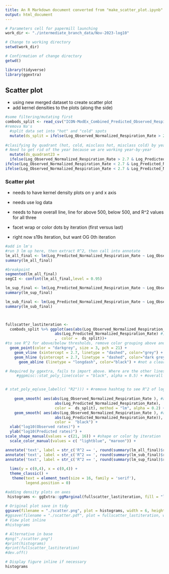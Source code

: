 ```yaml
---
title: An R Markdown document converted from "make_scatter_plot.ipynb"
output: html_document
---
```



```r
# Parameters cell for papermill launching
work_dir <- "./intermediate_branch_data/Nov-2023-log10"
```

```r
# Change to working directory
setwd(work_dir)

# Confirmation of change directory
getwd()
```

```r
library(tidyverse)
library(ggextra)
```

## Scatter plot  
- using new merged dataset to create scatter plot
- add kernel densities to the plots (along the side)

```r
#some filtering/mutating first 
combods_split <- read_csv("ICON-ModEx_Combined_Predicted_Observed_Respiration_Rates.csv", na = c(-9999, "N/A", "NA", NA)) %>%
#remova Na's
  #split data set into "hot" and "cold" spots
  mutate(ds_split = ifelse(Log_Observed_Normalized_Respiration_Rate > 2.7, "500+",                         ifelse(Log_Observed_Normalized_Respiration_Rate < 2.7, "500-", "500-") )) %>% 
  
#clasifying by quadrant (hot, cold, misclass hot, misclass cold) by year
# Need to get rid of the year because we are working year-by-year
  mutate(ds_quadrant23 =                                                    ifelse(Log_Observed_Normalized_Respiration_Rate > 2.7 & Log_Predicted_Normalized_Respiration_Rate > 2.7 , "hs23",
  ifelse(Log_Observed_Normalized_Respiration_Rate > 2.7 & Log_Predicted_Normalized_Respiration_Rate < 2.7 , "misclass_hs23",                                                                                              
ifelse(Log_Observed_Normalized_Respiration_Rate < 2.7 & Log_Predicted_Normalized_Respiration_Rate < 2.7 , "cs23",    
ifelse(Log_Observed_Normalized_Respiration_Rate < 2.7 & Log_Predicted_Normalized_Respiration_Rate > 2.7 , "misclass_cs23", NA)))) )
```

### Scatter plot
 - needs to have kernel density plots on y and x axis
 - needs use log data
 - needs to have overall line, line for above 500, below 500, and R^2 values for all three
 - facet wrap or color dots by iteration (first versus last)
 
 - right now s19s iteration, but want OG 0th iteration

```r
#add in lm's
#run 3 lm up here, then extract R^2, then call into annotate 
lm_all_final <- lm(Log_Predicted_Normalized_Respiration_Rate ~ Log_Observed_Normalized_Respiration_Rate, combods_split)
summary(lm_all_final)

#breakpoint
segmented(lm_all_final)
segCI <- confint(lm_all_final,level = 0.95)

lm_sup_final <- lm(Log_Predicted_Normalized_Respiration_Rate ~ Log_Observed_Normalized_Respiration_Rate, combods_split %>% filter(ds_split == "500+"))
summary(lm_sup_final)

lm_sub_final <- lm(Log_Predicted_Normalized_Respiration_Rate ~ Log_Observed_Normalized_Respiration_Rate, combods_split %>% filter(ds_split == "500-"))
summary(lm_sub_final)



fullscatter_lastiteration <- 
  combods_split %>% ggplot(aes(abs(Log_Observed_Normalized_Respiration_Rate ),
                      abs(Log_Predicted_Normalized_Respiration_Rate) #)) + #
                      ,  color =  ds_split))+ 
#to see R^2 for above/below thresholds, remove color grouping above and use stat poly eq fx (below)
  geom_point(color = "darkgrey", size = 3, pch = 21) + 
    geom_vline (xintercept = 2.7, linetype = "dashed", color="grey") + 
    geom_hline (yintercept = 2.7, linetype = "dashed", color="dark grey") + #not a clear threshold 
      geom_abline (linetype = "longdash", color="black") + #not a clear threshold

# Required by ggextra, fails to import above. Where are the other lines (blue and red) plotted?
     #ggpmisc::stat_poly_line(color = "black", alpha = 0.5) + #overall best fit


# stat_poly_eq(use_label(c( "R2"))) + #remove hashtag to see R^2 of log500 split
 
    geom_smooth( aes(abs(Log_Observed_Normalized_Respiration_Rate ), #above/below threshold best fit
                      abs(Log_Predicted_Normalized_Respiration_Rate),
                      color =  ds_split), method = "lm", alpha = 0.2) + 
    geom_smooth( aes(abs(Log_Observed_Normalized_Respiration_Rate ), #above/below threshold best fit
                      abs(Log_Predicted_Normalized_Respiration_Rate)), method = "lm", alpha = 0.2,
                      color =  "black") +
  xlab("log10(Observed rates)") + 
  ylab("log10(Predicted rates)") + 
scale_shape_manual(values = c(21, 16)) + #shape or color by iteration
  scale_color_manual(values = c( "lightblue", "maroon")) +

annotate('text', label = str_c('R^2 == ', round(summary(lm_all_final)$r.squared, 2)), parse = T, x = 3.5, y = 0.75, size = 5, family = 'serif', color = "black")+
annotate('text', label = str_c('R^2 == ', round(summary(lm_sub_final)$r.squared, 2)), parse = T, x = 3.5, y = 0.5, size = 5, family = 'serif', color="lightblue")+
annotate('text', label = str_c('R^2 == ', round(summary(lm_sup_final)$r.squared, 2)), parse = T, x = 3.5, y = 0.25, size = 5, family = 'serif',  color="maroon")+
    
  lims(y = c(0,4), x = c(0,4)) + 
  theme_classic() +
   theme(text = element_text(size = 16, family = 'serif'), 
         legend.position = 0)

#adding density plots on axes
 histograms <- ggExtra::ggMarginal(fullscatter_lastiteration, fill = "lightgrey")
 
# Original plot save in tidy
ggsave(filename = "./scatter.png", plot = histograms, width = 6, height = 6, dpi = 300)  
#ggsave(filename = "./scatter.pdf", plot = fullscatter_lastiteration, width = 6, height = 6, units="in", dpi = 300, device="pdf")  
# View plot inline
#histograms

# Alternative in base
#png("./scatter.png")
#print(histograms)
#print(fullscatter_lastiteration)
#dev.off()
```



```r
# Display figure inline if necessary
histograms
```

